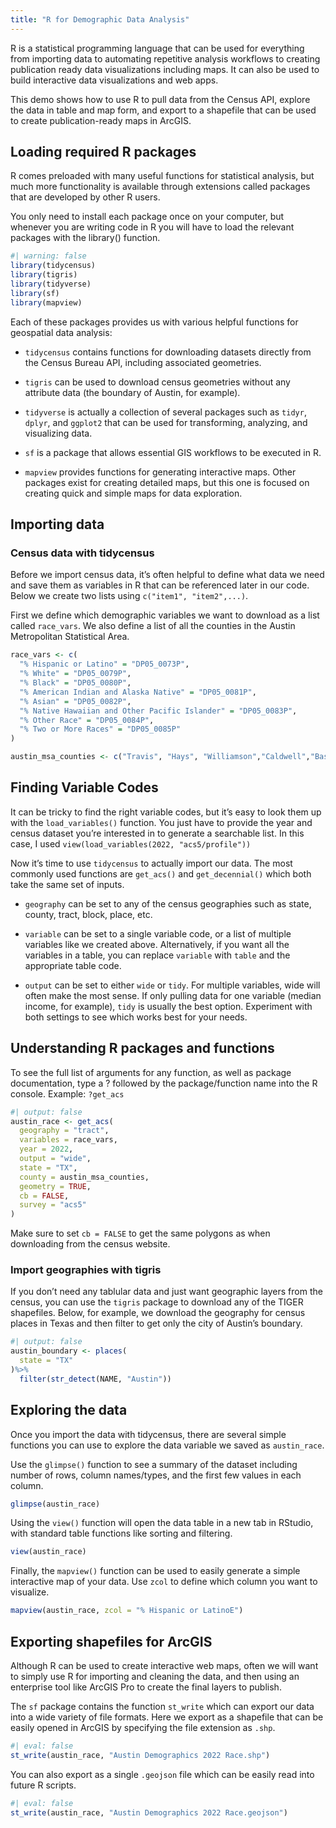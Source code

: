 ```yaml
---
title: "R for Demographic Data Analysis"
---
```


R is a statistical programming language that can be used for everything from importing data to automating repetitive analysis workflows to creating publication ready data visualizations including maps. It can also be used to build interactive data visualizations and web apps.

This demo shows how to use R to pull data from the Census API, explore the data in table and map form, and export to a shapefile that can be used to create publication-ready maps in ArcGIS.

## Loading required R packages

R comes preloaded with many useful functions for statistical analysis, but much more functionality is available through extensions called packages that are developed by other R users.

You only need to install each package once on your computer, but whenever you are writing code in R you will have to load the relevant packages with the library() function.

```r
#| warning: false
library(tidycensus)
library(tigris)
library(tidyverse)
library(sf)
library(mapview)
```

Each of these packages provides us with various helpful functions for geospatial data analysis:

-   `tidycensus` contains functions for downloading datasets directly from the Census Bureau API, including associated geometries.

-   `tigris` can be used to download census geometries without any attribute data (the boundary of Austin, for example).

-   `tidyverse` is actually a collection of several packages such as `tidyr`, `dplyr`, and `ggplot2` that can be used for transforming, analyzing, and visualizing data.

-   `sf` is a package that allows essential GIS workflows to be executed in R.

-   `mapview` provides functions for generating interactive maps. Other packages exist for creating detailed maps, but this one is focused on creating quick and simple maps for data exploration.

## Importing data

### Census data with tidycensus

Before we import census data, it's often helpful to define what data we need and save them as variables in R that can be referenced later in our code. Below we create two lists using `c("item1", "item2",...)`.

First we define which demographic variables we want to download as a list called `race_vars`. We also define a list of all the counties in the Austin Metropolitan Statistical Area.

```r
race_vars <- c(
  "% Hispanic or Latino" = "DP05_0073P",
  "% White" = "DP05_0079P",
  "% Black" = "DP05_0080P",
  "% American Indian and Alaska Native" = "DP05_0081P",
  "% Asian" = "DP05_0082P",
  "% Native Hawaiian and Other Pacific Islander" = "DP05_0083P",
  "% Other Race" = "DP05_0084P",
  "% Two or More Races" = "DP05_0085P"
)

austin_msa_counties <- c("Travis", "Hays", "Williamson","Caldwell","Bastrop")
```

::: callout-tip
## Finding Variable Codes

It can be tricky to find the right variable codes, but it's easy to look them up with the `load_variables()` function. You just have to provide the year and census dataset you're interested in to generate a searchable list. In this case, I used `view(load_variables(2022, "acs5/profile"))`
:::

Now it's time to use `tidycensus` to actually import our data. The most commonly used functions are `get_acs()` and `get_decennial()` which both take the same set of inputs.

-   `geography` can be set to any of the census geographies such as state, county, tract, block, place, etc.

-   `variable` can be set to a single variable code, or a list of multiple variables like we created above. Alternatively, if you want all the variables in a table, you can replace `variable` with `table` and the appropriate table code.

-   `output` can be set to either `wide` or `tidy`. For multiple variables, wide will often make the most sense. If only pulling data for one variable (median income, for example), `tidy` is usually the best option. Experiment with both settings to see which works best for your needs.

::: callout-tip
## Understanding R packages and functions

To see the full list of arguments for any function, as well as package documentation, type a ? followed by the package/function name into the R console. Example: `?get_acs`
:::

```r
#| output: false
austin_race <- get_acs(
  geography = "tract",
  variables = race_vars,
  year = 2022,
  output = "wide",
  state = "TX",
  county = austin_msa_counties,
  geometry = TRUE,
  cb = FALSE,
  survey = "acs5"
)
```

::: callout-warning
Make sure to set `cb = FALSE` to get the same polygons as when downloading from the census website.
:::

### Import geographies with tigris

If you don't need any tablular data and just want geographic layers from the census, you can use the `tigris` package to download any of the TIGER shapefiles. Below, for example, we download the geography for census places in Texas and then filter to get only the city of Austin's boundary.

```r
#| output: false
austin_boundary <- places(
  state = "TX"
)%>%
  filter(str_detect(NAME, "Austin"))

```

## Exploring the data

Once you import the data with tidycensus, there are several simple functions you can use to explore the data variable we saved as `austin_race`.

Use the `glimpse()` function to see a summary of the dataset including number of rows, column names/types, and the first few values in each column.

```r
glimpse(austin_race)
```

Using the `view()` function will open the data table in a new tab in RStudio, with standard table functions like sorting and filtering.

```r
view(austin_race)
```

Finally, the `mapview()` function can be used to easily generate a simple interactive map of your data. Use `zcol` to define which column you want to visualize.

```r
mapview(austin_race, zcol = "% Hispanic or LatinoE")
```

## Exporting shapefiles for ArcGIS

Although R can be used to create interactive web maps, often we will want to simply use R for importing and cleaning the data, and then using an enterprise tool like ArcGIS Pro to create the final layers to publish.

The `sf` package contains the function `st_write` which can export our data into a wide variety of file formats. Here we export as a shapefile that can be easily opened in ArcGIS by specifying the file extension as `.shp`.

```r
#| eval: false 
st_write(austin_race, "Austin Demographics 2022 Race.shp")
```

You can also export as a single `.geojson` file which can be easily read into future R scripts.
```r
#| eval: false 
st_write(austin_race, "Austin Demographics 2022 Race.geojson")
```
